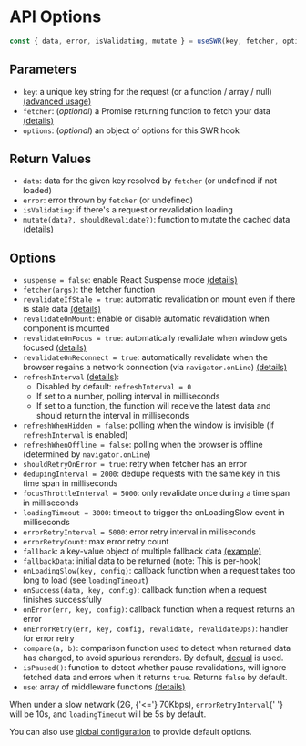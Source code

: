 
# API Options

```js
const { data, error, isValidating, mutate } = useSWR(key, fetcher, options)
```

## Parameters

- `key`: a unique key string for the request (or a function / array / null)
  [(advanced usage)](/docs/conditional-fetching)
- `fetcher`: (_optional_) a Promise returning function to fetch your data
  [(details)](/docs/data-fetching)
- `options`: (_optional_) an object of options for this SWR hook

## Return Values

- `data`: data for the given key resolved by `fetcher` (or undefined if not
  loaded)
- `error`: error thrown by `fetcher` (or undefined)
- `isValidating`: if there's a request or revalidation loading
- `mutate(data?, shouldRevalidate?)`: function to mutate the cached data
  [(details)](/docs/mutation)

## Options

- `suspense = false`: enable React Suspense mode [(details)](/docs/suspense)
- `fetcher(args)`: the fetcher function
- `revalidateIfStale = true`: automatic revalidation on mount even if there is
  stale data [(details)](/docs/revalidation#disable-automatic-revalidations)
- `revalidateOnMount`: enable or disable automatic revalidation when component
  is mounted
- `revalidateOnFocus = true`: automatically revalidate when window gets focused
  [(details)](/docs/revalidation)
- `revalidateOnReconnect = true`: automatically revalidate when the browser
  regains a network connection (via `navigator.onLine`)
  [(details)](/docs/revalidation)
- `refreshInterval` [(details)](/docs/revalidation):
  - Disabled by default: `refreshInterval = 0`
  - If set to a number, polling interval in milliseconds
  - If set to a function, the function will receive the latest data and should
    return the interval in milliseconds
- `refreshWhenHidden = false`: polling when the window is invisible (if
  `refreshInterval` is enabled)
- `refreshWhenOffline = false`: polling when the browser is offline (determined
  by `navigator.onLine`)
- `shouldRetryOnError = true`: retry when fetcher has an error
- `dedupingInterval = 2000`: dedupe requests with the same key in this time span
  in milliseconds
- `focusThrottleInterval = 5000`: only revalidate once during a time span in
  milliseconds
- `loadingTimeout = 3000`: timeout to trigger the onLoadingSlow event in
  milliseconds
- `errorRetryInterval = 5000`: error retry interval in milliseconds
- `errorRetryCount`: max error retry count
- `fallback`: a key-value object of multiple fallback data
  [(example)](/docs/with-nextjs)
- `fallbackData`: initial data to be returned (note: This is per-hook)
- `onLoadingSlow(key, config)`: callback function when a request takes too long
  to load (see `loadingTimeout`)
- `onSuccess(data, key, config)`: callback function when a request finishes
  successfully
- `onError(err, key, config)`: callback function when a request returns an error
- `onErrorRetry(err, key, config, revalidate, revalidateOps)`: handler for error
  retry
- `compare(a, b)`: comparison function used to detect when returned data has
  changed, to avoid spurious rerenders. By default,
  [dequal](https://github.com/lukeed/dequal) is used.
- `isPaused()`: function to detect whether pause revalidations, will ignore
  fetched data and errors when it returns `true`. Returns `false` by default.
- `use`: array of middleware functions [(details)](/docs/middleware)

<Callout emoji="💡">
  When under a slow network (2G, {'<='} 70Kbps), <code>errorRetryInterval</code>{' '}
  will be 10s, and <code>loadingTimeout</code> will be 5s by default.
</Callout>

You can also use [global configuration](/docs/global-configuration) to provide
default options.
